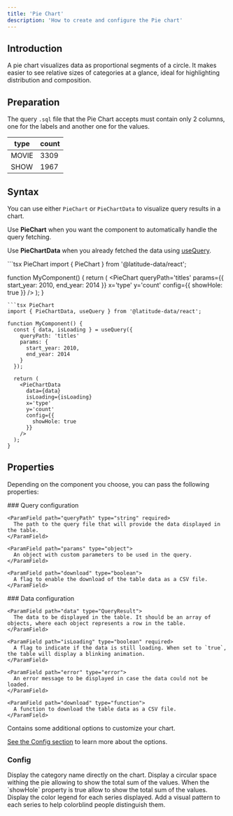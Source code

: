 ```yaml
---
title: 'Pie Chart'
description: 'How to create and configure the Pie chart'
---
```


<PieChartIframe />

## Introduction
A pie chart visualizes data as proportional segments of a circle. It makes easier to see relative sizes of categories at a glance, ideal for highlighting distribution and composition.

## Preparation
The query `.sql` file that the Pie Chart accepts must contain only 2 columns, one for the labels and another one for the values.


| type      | count    |
| --------- | -------- |
| MOVIE     | 3309     |
| SHOW      | 1967     |

## Syntax

You can use either `PieChart` or `PieChartData` to visualize query results in a chart.

Use **PieChart** when you want the component to automatically handle the query fetching.

Use **PieChartData** when you already fetched the data using [useQuery](/react/running-query/use-query).

<CodeGroup>
```tsx PieChart
import { PieChart } from '@latitude-data/react';

function MyComponent() {
  return (
    <PieChart
      queryPath='titles'
      params={{
        start_year: 2010,
        end_year: 2014
      }}
      x='type'
      y='count'
      config={{
        showHole: true
      }}
    />
  );
}
```
```tsx PieChart
import { PieChartData, useQuery } from '@latitude-data/react';

function MyComponent() {
  const { data, isLoading } = useQuery({
    queryPath: 'titles'
    params: {
      start_year: 2010,
      end_year: 2014
    }
  });

  return (
    <PieChartData
      data={data}
      isLoading={isLoading}
      x='type'
      y='count'
      config={{
        showHole: true
      }}
    />
  );
}
```
</CodeGroup>

## Properties

Depending on the component you choose, you can pass the following properties:

<Tabs>
  <Tab title="PieChart">
    ### Query configuration

    <ParamField path="queryPath" type="string" required>
      The path to the query file that will provide the data displayed in the table.
    </ParamField>

    <ParamField path="params" type="object">
      An object with custom parameters to be used in the query.
    </ParamField>

    <ParamField path="download" type="boolean">
      A flag to enable the download of the table data as a CSV file.
    </ParamField>
  </Tab>

  <Tab title="PieChart">
    ### Data configuration

    <ParamField path="data" type="QueryResult">
      The data to be displayed in the table. It should be an array of objects, where each object represents a row in the table.
    </ParamField>

    <ParamField path="isLoading" type="boolean" required>
      A flag to indicate if the data is still loading. When set to `true`, the table will display a blinking animation.
    </ParamField>

    <ParamField path="error" type="error">
      An error message to be displayed in case the data could not be loaded.
    </ParamField>

    <ParamField path="download" type="function">
      A function to download the table data as a CSV file.
    </ParamField>
  </Tab>
</Tabs>

<ParamField path="config" type="object">
  Contains some additional options to customize your chart.
  
  [See the Config section](#config) to learn more about the options.
</ParamField>

### Config

<ParamField path="showLabels" type="boolean">
    Display the category name directly on the chart.
</ParamField>

<ParamField path="showHole" type="boolean">
    Display a circular space withing the pie allowing to show the total sum of the values.
</ParamField>

<ParamField path="showTotalValue" type="boolean">
    When the `showHole` property is true allow to show the total sum of the values.
</ParamField>

<ParamField path="showLegend" type="boolean">
    Display the color legend for each series displayed.
</ParamField>

<ParamField path="showDecal" type="boolean">
    Add a visual pattern to each series to help colorblind people distinguish them.
</ParamField>
